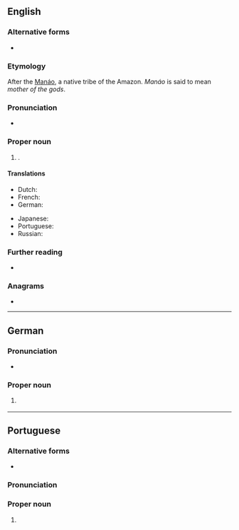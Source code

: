 {{also|manaus}}
==English==

===Alternative forms===
* {{alter|en|Manáos||dated}}

===Etymology===
After the [[Manáo]], a native {{der|en|arw|-}} tribe of the Amazon. ''Manáo'' is said to mean ''mother of the gods''.

===Pronunciation===
* {{IPA|en|/mɑːˈnaʊs/}}

===Proper noun===
{{en-proper noun}}

# {{place|en|municipality/state capital|s/Amazonas|c/Brazil}}.

====Translations====
{{trans-top|capital of Amazonas}}
* Dutch: {{t+|nl|Manaus|n}}
* French: {{t|fr|Manaos}}
* German: {{t+|de|Manaus}}
{{trans-mid}}
* Japanese: {{t|ja|マナウス|tr=Manausu}}
* Portuguese: {{t+|pt|Manaus}}
* Russian: {{t|ru|Мана́ус}}
{{trans-bottom}}

===Further reading===
* {{pedia}}

===Anagrams===
* {{anagrams|en|a=aamnsu|Amanus|Aumans|Ausman|Sumana|Umanas|namasu|samanu}}

----

==German==

===Pronunciation===
* {{IPA|de|/maˈnaː.ʊs/|/maˈnaʊ̯s/}}

===Proper noun===
{{de-proper noun|n,'}}

# {{l|en|Manaus}} {{gloss|city in Brazil}}

----

==Portuguese==

===Alternative forms===
* {{alter|pt|Manaos||obsolete}}

===Pronunciation===
{{pt-IPA}}

===Proper noun===
{{pt-proper noun}}

# {{place|pt|municipality/state capital|s/Amazonas|c/Brazil|t1=Manaus}}